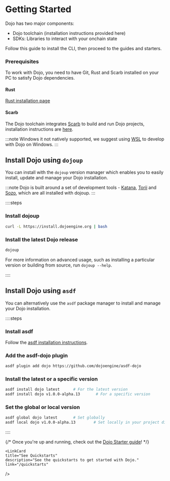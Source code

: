 
# Getting Started

Dojo has two major components:

- Dojo toolchain (installation instructions provided here)
- SDKs: Libraries to interact with your onchain state

Follow this guide to install the CLI, then proceed to the guides and starters.

### Prerequisites

To work with Dojo, you need to have Git, Rust and Scarb installed on your PC to satisfy Dojo dependencies.

#### Rust

[Rust installation page](https://doc.rust-lang.org/book/ch01-01-installation.html#installing-rustup-on-linux-or-macos)

#### Scarb

The Dojo toolchain integrates [Scarb](https://docs.swmansion.com/scarb/) to build and run Dojo projects, installation instructions are [here](https://docs.swmansion.com/scarb/download.html).

:::note
Windows it not natively supported, we suggest using [WSL](https://learn.microsoft.com/en-us/windows/wsl/install) to develop with Dojo on Windows.
:::

## Install Dojo using `dojoup`

You can install with the `dojoup` version manager which enables you to easily install, update and manage your Dojo installation.

:::note
Dojo is built around a set of development tools - [Katana](/toolchain/katana), [Torii](/toolchain/torii) and [Sozo](/toolchain/sozo), which are all installed with dojoup.
:::

::::steps

### Install dojoup

```sh
curl -L https://install.dojoengine.org | bash
```

### Install the latest Dojo release

```sh
dojoup
```

For more information on advanced usage, such as installing a particular version or building from source, run `dojoup --help`.

::::

## Install Dojo using `asdf`

You can alternatively use the `asdf` package manager to install and manage your Dojo installation.

::::steps

### Install asdf

Follow the [asdf installation instructions](https://asdf-vm.com/guide/getting-started.html).

### Add the asdf-dojo plugin

```sh
asdf plugin add dojo https://github.com/dojoengine/asdf-dojo
```

### Install the latest or a specific version

```sh
asdf install dojo latest      # For the latest version
asdf install dojo v1.0.0-alpha.13       # For a specific version
```

### Set the global or local version

```sh
asdf global dojo latest       # Set globally
asdf local dojo v1.0.0-alpha.13        # Set locally in your project directory
```

::::

{/* Once you're up and running, check out the [Dojo Starter guide](/tutorial/dojo-starter)! */}

<div className="grid grid-cols-2 gap-8">
  <LinkCard
    title="Introduction to Dojo"
    description="Build your first application with Dojo."
    link="/tutorial/dojo-starter"
  />

    <LinkCard
    title="See Quickstarts"
    description="See the quickstarts to get started with Dojo."
    link="/quickstarts"
  />
</div>
